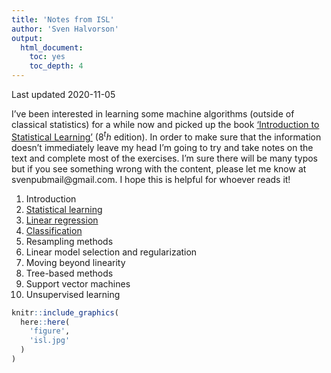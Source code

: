 ```yaml
---
title: 'Notes from ISL'
author: 'Sven Halvorson'
output:
  html_document:
    toc: yes
    toc_depth: 4
---
```

Last updated 2020-11-05

I've been interested in learning some machine algorithms (outside of classical statistics) for a while now and picked up the book ['Introduction to Statistical Learning'](http://faculty.marshall.usc.edu/gareth-james/ISL/) (8$^th$ edition). In order to make sure that the information doesn't immediately leave my head I'm going to try and take notes on the text and complete most of the exercises. I'm sure there will be many typos but if you see something wrong with the content, please let me know at svenpubmail@gmail.com. I hope this is helpful for whoever reads it!
  
1. Introduction
2. [Statistical learning](https://svenhalvorson.github.io/party_page/portfolio/ISL/ISL_2)
3. [Linear regression](https://svenhalvorson.github.io/party_page/portfolio/ISL/ISL_3)
4. [Classification](https://svenhalvorson.github.io/party_page/portfolio/ISL/ISL_4)
5. Resampling methods
6. Linear model selection and regularization
7. Moving beyond linearity
8. Tree-based methods
9. Support vector machines
10. Unsupervised learning

  
```r

knitr::include_graphics(
  here::here(
    'figure',
    'isl.jpg'
  )
)

```